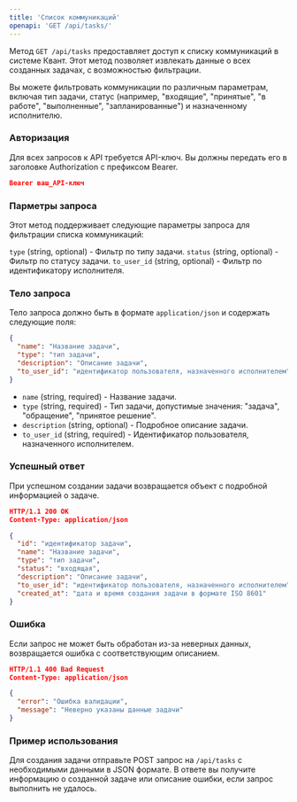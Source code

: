 ```yaml
---
title: 'Список коммуникаций'
openapi: 'GET /api/tasks/'
---
```

Метод `GET /api/tasks` предоставляет доступ к списку коммуникаций в системе Квант. Этот метод позволяет извлекать данные о всех созданных задачах, с возможностью фильтрации.

Вы можете фильтровать коммуникации по различным параметрам, включая тип задачи, статус (например, "входящие", "принятые", "в работе", "выполненные", "запланированные") и назначенному исполнителю.

### Авторизация

Для всех запросов к API требуется API-ключ. Вы должны передать его в заголовке Authorization с префиксом Bearer.

```json
Bearer ваш_API-ключ
```

### Парметры запроса

Этот метод поддерживает следующие параметры запроса для фильтрации списка коммуникаций:

`type` (string, optional) - Фильтр по типу задачи.
`status` (string, optional) - Фильтр по статусу задачи.
`to_user_id` (string, optional) - Фильтр по идентификатору исполнителя.

### Тело запроса

Тело запроса должно быть в формате `application/json` и содержать следующие поля:

```json
{
  "name": "Название задачи",
  "type": "тип задачи",
  "description": "Описание задачи",
  "to_user_id": "идентификатор пользователя, назначенного исполнителем"
}
```

- `name` (string, required) - Название задачи.
- `type` (string, required) - Тип задачи, допустимые значения: "задача", "обращение", "принятое решение".
- `description` (string, optional) - Подробное описание задачи.
- `to_user_id` (string, required) - Идентификатор пользователя, назначенного исполнителем.

### Успешный ответ
При успешном создании задачи возвращается объект с подробной информацией о задаче.

```json
HTTP/1.1 200 OK
Content-Type: application/json

{
  "id": "идентификатор задачи",
  "name": "Название задачи",
  "type": "тип задачи",
  "status": "входящая",
  "description": "Описание задачи",
  "to_user_id": "идентификатор пользователя, назначенного исполнителем",
  "created_at": "дата и время создания задачи в формате ISO 8601"
}
```

### Ошибка
Если запрос не может быть обработан из-за неверных данных, возвращается ошибка с соответствующим описанием.

```json
HTTP/1.1 400 Bad Request
Content-Type: application/json

{
  "error": "Ошибка валидации",
  "message": "Неверно указаны данные задачи"
}
```
### Пример использования
Для создания задачи отправьте POST запрос на `/api/tasks` с необходимыми данными в JSON формате. В ответе вы получите информацию о созданной задаче или описание ошибки, если запрос выполнить не удалось.